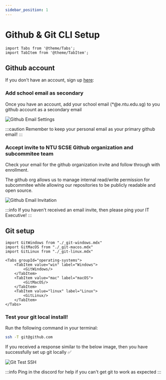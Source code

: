 ```yaml
---
sidebar_position: 1
---
```


# Github & Git CLI Setup

```mdx-code-block
import Tabs from '@theme/Tabs';
import TabItem from '@theme/TabItem';
```

## Github account

If you don't have an account, sign up [here](https://github.com):

### Add school email as secondary

Once you have an account, add your school email (*@e.ntu.edu.sg) to you
github account as a secondary email

![Github Email Settings](./img/github_email_settings.png)

:::caution
Remember to keep your personal email as your primary github email!
:::

### Accept invite to NTU SCSE Github organization and subcommitee team

Check your email for the github organization invite and follow through with enrollment.

The github org allows us to manage internal read/write permission for subcommitee while allowing our
repositories to be publicly readable and open source.

![Github Email Invitation](./img/github_email_invitation.png)


:::info
If you haven't received an email invite, then please ping your IT Executive!
:::

## Git setup

```mdx-code-block
import GitWindows from "./_git-windows.mdx"
import GitMacOS from "./_git-macos.mdx"
import GitLinux from "./_git-linux.mdx"

<Tabs groupId="operating-systems">
    <TabItem value="win" label="Windows">
        <GitWindows/>
    </TabItem>
    <TabItem value="mac" label="macOS">
        <GitMacOS/>
    </TabItem>
    <TabItem value="linux" label="Linux">
        <GitLinux/>
    </TabItem>
</Tabs>
```

### Test your git local install!

Run the following command in your terminal:

```bash
ssh -T git@github.com
```

If you received a response similar to the below image, then you have successfully set up git locally ✅

![Git Test SSH](./img/git_test_ssh.png)

:::info
Ping in the discord for help if you can't get git to work as expected
:::




